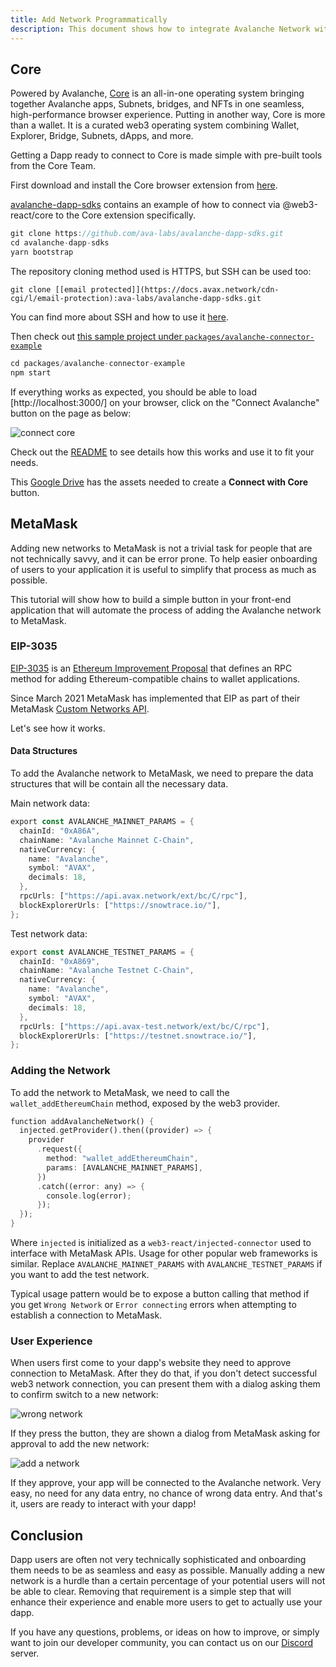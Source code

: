 ```yaml
---
title: Add Network Programmatically
description: This document shows how to integrate Avalanche Network with your dApp, either using Core or MetaMask.
---
```


## Core

Powered by Avalanche, [Core](https://core.app/en/) is an all-in-one operating system bringing together Avalanche apps, Subnets, bridges, and NFTs in one seamless, high-performance browser experience. Putting in another way, Core is more than a wallet. It is a curated web3 operating system combining Wallet, Explorer, Bridge, Subnets, dApps, and more.

Getting a Dapp ready to connect to Core is made simple with pre-built tools from the Core Team.

First download and install the Core browser extension from [here](https://chrome.google.com/webstore/detail/core/agoakfejjabomempkjlepdflaleeobhb).

[avalanche-dapp-sdks](https://github.com/ava-labs/avalanche-dapp-sdks) contains an example of how to connect via @web3-react/core to the Core extension specifically.

```rust
git clone https://github.com/ava-labs/avalanche-dapp-sdks.git
cd avalanche-dapp-sdks
yarn bootstrap
```

<Callout title="Note">
The repository cloning method used is HTTPS, but SSH can be used too:

`git clone [[email protected]](https://docs.avax.network/cdn-cgi/l/email-protection):ava-labs/avalanche-dapp-sdks.git`

You can find more about SSH and how to use it [here](https://docs.github.com/en/authentication/connecting-to-github-with-ssh/about-ssh).   
</Callout>

Then check out [this sample project under `packages/avalanche-connector-example`](https://github.com/ava-labs/avalanche-dapp-sdks/tree/alpha-release/packages/avalanche-connector-example#readme)

```rust
cd packages/avalanche-connector-example
npm start
```

If everything works as expected, you should be able to load \[http://localhost:3000/\] on your browser, click on the "Connect Avalanche" button on the page as below:

![connect core](/images/add-network1.jpeg)

Check out the [README](https://github.com/ava-labs/avalanche-dapp-sdks/tree/alpha-release/packages/avalanche-connector-example#readme) to see details how this works and use it to fit your needs.

This [Google Drive](https://drive.google.com/drive/folders/1pQ98mIs65ET9JBGThzAAlGKv85BuQCAu?usp=sharing) has the assets needed to create a **Connect with Core** button.

## MetaMask

Adding new networks to MetaMask is not a trivial task for people that are not technically savvy, and it can be error prone. To help easier onboarding of users to your application it is useful to simplify that process as much as possible.

This tutorial will show how to build a simple button in your front-end application that will automate the process of adding the Avalanche network to MetaMask.

### EIP-3035

[EIP-3035](https://eips.ethereum.org/EIPS/eip-3085) is an [Ethereum Improvement Proposal](https://eips.ethereum.org/) that defines an RPC method for adding Ethereum-compatible chains to wallet applications.

Since March 2021 MetaMask has implemented that EIP as part of their MetaMask [Custom Networks API](https://consensys.net/blog/metamask/connect-users-to-layer-2-networks-with-the-metamask-custom-networks-api/).

Let's see how it works.

#### Data Structures

To add the Avalanche network to MetaMask, we need to prepare the data structures that will be contain all the necessary data.

Main network data:

```rust
export const AVALANCHE_MAINNET_PARAMS = {
  chainId: "0xA86A",
  chainName: "Avalanche Mainnet C-Chain",
  nativeCurrency: {
    name: "Avalanche",
    symbol: "AVAX",
    decimals: 18,
  },
  rpcUrls: ["https://api.avax.network/ext/bc/C/rpc"],
  blockExplorerUrls: ["https://snowtrace.io/"],
};
```

Test network data:

```rust
export const AVALANCHE_TESTNET_PARAMS = {
  chainId: "0xA869",
  chainName: "Avalanche Testnet C-Chain",
  nativeCurrency: {
    name: "Avalanche",
    symbol: "AVAX",
    decimals: 18,
  },
  rpcUrls: ["https://api.avax-test.network/ext/bc/C/rpc"],
  blockExplorerUrls: ["https://testnet.snowtrace.io/"],
};
```

### Adding the Network

To add the network to MetaMask, we need to call the `wallet_addEthereumChain` method, exposed by the web3 provider.

```rust
function addAvalancheNetwork() {
  injected.getProvider().then((provider) => {
    provider
      .request({
        method: "wallet_addEthereumChain",
        params: [AVALANCHE_MAINNET_PARAMS],
      })
      .catch((error: any) => {
        console.log(error);
      });
  });
}
```

Where `injected` is initialized as a `web3-react/injected-connector` used to interface with MetaMask APIs. Usage for other popular web frameworks is similar. Replace `AVALANCHE_MAINNET_PARAMS` with `AVALANCHE_TESTNET_PARAMS` if you want to add the test network.

Typical usage pattern would be to expose a button calling that method if you get `Wrong Network` or `Error connecting` errors when attempting to establish a connection to MetaMask.

### User Experience

When users first come to your dapp's website they need to approve connection to MetaMask. After they do that, if you don't detect successful web3 network connection, you can present them with a dialog asking them to confirm switch to a new network:

![wrong network](/images/add-network2.png)

If they press the button, they are shown a dialog from MetaMask asking for approval to add the new network:

![add a network](/images/add-network3.png)

If they approve, your app will be connected to the Avalanche network. Very easy, no need for any data entry, no chance of wrong data entry. And that's it, users are ready to interact with your dapp!

## Conclusion

Dapp users are often not very technically sophisticated and onboarding them needs to be as seamless and easy as possible. Manually adding a new network is a hurdle than a certain percentage of your potential users will not be able to clear. Removing that requirement is a simple step that will enhance their experience and enable more users to get to actually use your dapp.

If you have any questions, problems, or ideas on how to improve, or simply want to join our developer community, you can contact us on our [Discord](https://chat.avalabs.org/) server.